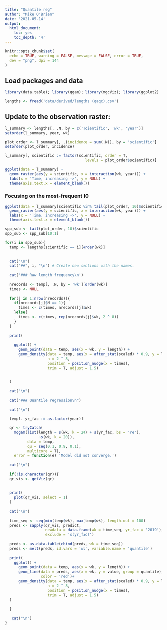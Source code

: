 ```yaml
---
title: "Quantile reg"
author: "Mike O'Brien"
date: '2021-05-14'
output:
  html_document:
    toc: yes
    toc_depth: '4'
---
```


```r
knitr::opts_chunk$set(
  echo = TRUE, warning = FALSE, message = FALSE, error = TRUE,
  dev = "png", dpi = 144
)
```

## Load packages and data
```r
library(data.table); library(qgam); library(mgcViz); library(ggplot2)

lengths <- fread('data/derived/lengths (qaqc).csv')
```

## Update to the observation raster:

```r
l_summary <- lengths[, .N, by = c('scientific', 'wk', 'year')]
setorder(l_summary, year, wk)

plot_order <- l_summary[, .(incidence = sum(.N)), by = 'scientific']
setorder(plot_order, incidence)

l_summary[, scientific := factor(scientific, order = T,
                                    levels = plot_order$scientific)]

ggplot(data = l_summary) +
  geom_raster(aes(y = scientific, x = interaction(wk, year))) +
  labs(x = 'Time, increasing ->', y = NULL) +
  theme(axis.text.x = element_blank())
```

### Focusing on the most-frequent 10

```r
ggplot(data = l_summary[scientific %in% tail(plot_order, 10)$scientific,]) +
  geom_raster(aes(y = scientific, x = interaction(wk, year))) +
  labs(x = 'Time, increasing ->', y = NULL) +
  theme(axis.text.x = element_blank())
```



```r
spp_sub <- tail(plot_order, 10)$scientific
spp_sub <- spp_sub[10:1]

for(i in spp_sub){
  temp <- lengths[scientific == i][order(wk)]
  
  
  cat("\n") 
  cat("##", i, "\n") # Create new sections with the names.
  
  cat('### Raw length frequency\n')
  
  nrecords <- temp[, .N, by = 'wk'][order(wk)]
  times <- NULL
  
  for(j in 1:nrow(nrecords)){
    if(nrecords[j]$N == 1){
      times <- c(times, nrecords[j]$wk)
    }else{
      times <- c(times, rep(nrecords[j]$wk, 2 ^ 8))
    }
  }
  
  print(
    
    ggplot() +
      geom_point(data = temp, aes(x = wk, y = length)) +
      geom_density(data = temp, aes(x = after_stat(scaled) * 0.9, y = length, group = wk),
                   n = 2 ^ 8,
                   position = position_nudge(x = times),
                   trim = T, adjust = 1.5)

    
  )
  
  cat("\n")
  
  cat("### Quantile regression\n")
  
  cat("\n")
  
  temp[, yr_fac := as.factor(year)]
  
  qr <- tryCatch(
    mqgam(list(length ~ s(wk, k = 20) + s(yr_fac, bs = 're'),
               ~s(wk, k = 20)),
          data = temp,
          qu = seq(0.1, 0.9, 0.1),
          multicore = T),
    error = function(e) 'Model did not converge.')
    
  cat("\n")
  
  if(!is.character(qr)){
  qr_vis <- getViz(qr)
  
  
  print(
    plot(qr_vis, select = 1)
  )  
  
  cat("\n")
  
  time_seq <- seq(min(temp$wk), max(temp$wk), length.out = 100)
  preds <- sapply(qr_vis, predict,
                  newdata = data.frame(wk = time_seq, yr_fac = '2019'),
                  exclude = 's(yr_fac)')
  
  preds <- as.data.table(cbind(preds, wk = time_seq))
  preds <- melt(preds, id.vars = 'wk', variable.name = 'quantile')
  
  print(
    ggplot() +
      geom_point(data = temp, aes(x = wk, y = length)) +
      geom_line(data = preds, aes(x = wk, y = value, group = quantile),
                color = 'red')+
      geom_density(data = temp, aes(x = after_stat(scaled) * 0.9, y = length, group = wk),
                   n = 2 ^ 8,
                   position = position_nudge(x = times),
                   trim = T, adjust = 1.5)
  )
  
  }
  
   cat("\n")
}


```



